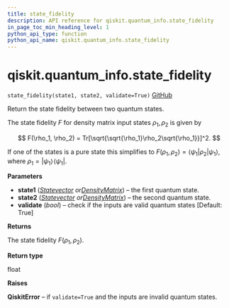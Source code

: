 ```yaml
---
title: state_fidelity
description: API reference for qiskit.quantum_info.state_fidelity
in_page_toc_min_heading_level: 1
python_api_type: function
python_api_name: qiskit.quantum_info.state_fidelity
---
```


# qiskit.quantum\_info.state\_fidelity

<span id="qiskit.quantum_info.state_fidelity" />

`state_fidelity(state1, state2, validate=True)` [GitHub](https://github.com/qiskit/qiskit/tree/stable/0.19/qiskit/quantum_info/states/measures.py "view source code")

Return the state fidelity between two quantum states.

The state fidelity $F$ for density matrix input states $\rho_1, \rho_2$ is given by

$$
F(\rho_1, \rho_2) = Tr[\sqrt{\sqrt{\rho_1}\rho_2\sqrt{\rho_1}}]^2.
$$

If one of the states is a pure state this simplifies to $F(\rho_1, \rho_2) = \langle\psi_1|\rho_2|\psi_1\rangle$, where $\rho_1 = |\psi_1\rangle\!\langle\psi_1|$.

**Parameters**

*   **state1** ([*Statevector*](qiskit.quantum_info.Statevector "qiskit.quantum_info.Statevector")  *or*[*DensityMatrix*](qiskit.quantum_info.DensityMatrix "qiskit.quantum_info.DensityMatrix")) – the first quantum state.
*   **state2** ([*Statevector*](qiskit.quantum_info.Statevector "qiskit.quantum_info.Statevector")  *or*[*DensityMatrix*](qiskit.quantum_info.DensityMatrix "qiskit.quantum_info.DensityMatrix")) – the second quantum state.
*   **validate** (*bool*) – check if the inputs are valid quantum states \[Default: True]

**Returns**

The state fidelity $F(\rho_1, \rho_2)$.

**Return type**

float

**Raises**

**QiskitError** – if `validate=True` and the inputs are invalid quantum states.


